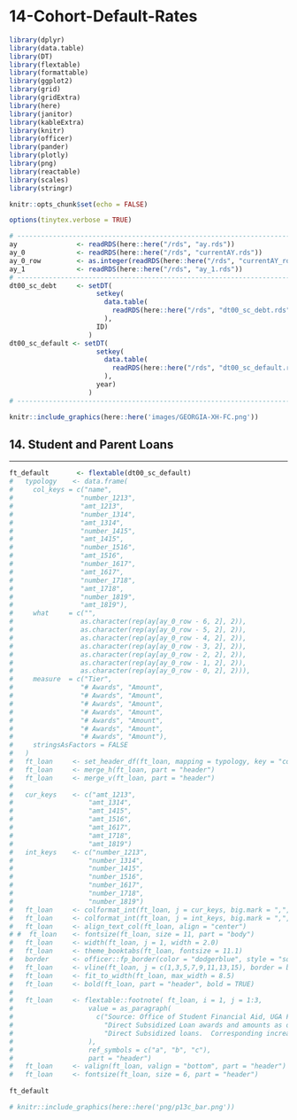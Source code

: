 # 14-Cohort-Default-Rates

```r
library(dplyr)
library(data.table)
library(DT)
library(flextable)
library(formattable)
library(ggplot2)
library(grid)
library(gridExtra)
library(here)
library(janitor)
library(kableExtra)
library(knitr)
library(officer)
library(pander)
library(plotly)
library(png)
library(reactable)
library(scales)
library(stringr)
```

```r
knitr::opts_chunk$set(echo = FALSE)
```

```r
options(tinytex.verbose = TRUE)
```

```r
# ------------------------------------------------------------------------------
ay               <- readRDS(here::here("/rds", "ay.rds"))
ay_0             <- readRDS(here::here("/rds", "currentAY.rds"))
ay_0_row         <- as.integer(readRDS(here::here("/rds", "currentAY_row.rds")))
ay_1             <- readRDS(here::here("/rds", "ay_1.rds"))
# ------------------------------------------------------------------------------
dt00_sc_debt     <- setDT(
                      setkey(
                        data.table(
                          readRDS(here::here("/rds", "dt00_sc_debt.rds"))
                        ), 
                      ID)
                    )
dt00_sc_default <- setDT(
                      setkey(
                        data.table(
                          readRDS(here::here("/rds", "dt00_sc_default.rds"))
                        ), 
                      year)
                    )
# ------------------------------------------------------------------------------
```

```r
knitr::include_graphics(here::here('images/GEORGIA-XH-FC.png'))
```

## 14. Student and Parent Loans
***

```r
ft_default       <- flextable(dt00_sc_default)
#   typology    <- data.frame(
#     col_keys = c("name",
#                 "number_1213",
#                 "amt_1213",
#                 "number_1314",
#                 "amt_1314",
#                 "number_1415",
#                 "amt_1415",
#                 "number_1516",
#                 "amt_1516",
#                 "number_1617",
#                 "amt_1617",
#                 "number_1718",
#                 "amt_1718",
#                 "number_1819",
#                 "amt_1819"),
#     what     = c("",
#                 as.character(rep(ay[ay_0_row - 6, 2], 2)),
#                 as.character(rep(ay[ay_0_row - 5, 2], 2)),
#                 as.character(rep(ay[ay_0_row - 4, 2], 2)),
#                 as.character(rep(ay[ay_0_row - 3, 2], 2)),
#                 as.character(rep(ay[ay_0_row - 2, 2], 2)),
#                 as.character(rep(ay[ay_0_row - 1, 2], 2)),
#                 as.character(rep(ay[ay_0_row - 0, 2], 2))),
#     measure  = c("Tier",
#                 "# Awards", "Amount",
#                 "# Awards", "Amount",
#                 "# Awards", "Amount",
#                 "# Awards", "Amount",
#                 "# Awards", "Amount",
#                 "# Awards", "Amount",
#                 "# Awards", "Amount"),
#     stringsAsFactors = FALSE                      
#   ) 
#   ft_loan     <- set_header_df(ft_loan, mapping = typology, key = "col_keys" )
#   ft_loan     <- merge_h(ft_loan, part = "header")
#   ft_loan     <- merge_v(ft_loan, part = "header")
# 
#   cur_keys    <- c("amt_1213",
#                   "amt_1314",
#                   "amt_1415",
#                   "amt_1516",
#                   "amt_1617",
#                   "amt_1718",
#                   "amt_1819")
#   int_keys    <- c("number_1213",
#                   "number_1314",
#                   "number_1415",
#                   "number_1516",
#                   "number_1617",
#                   "number_1718",
#                   "number_1819")
#   ft_loan     <- colformat_int(ft_loan, j = cur_keys, big.mark = ",", prefix = "$")
#   ft_loan     <- colformat_int(ft_loan, j = int_keys, big.mark = ",", prefix = "")
#   ft_loan     <- align_text_col(ft_loan, align = "center")
# #  ft_loan    <- fontsize(ft_loan, size = 11, part = "body")
#   ft_loan     <- width(ft_loan, j = 1, width = 2.0)
#   ft_loan     <- theme_booktabs(ft_loan, fontsize = 11.1)
#   border      <- officer::fp_border(color = "dodgerblue", style = "solid", width = 1)
#   ft_loan     <- vline(ft_loan, j = c(1,3,5,7,9,11,13,15), border = border, part = "body")
#   ft_loan     <- fit_to_width(ft_loan, max_width = 8.5)
#   ft_loan     <- bold(ft_loan, part = "header", bold = TRUE)
# 
#   ft_loan     <- flextable::footnote( ft_loan, i = 1, j = 1:3,
#                   value = as_paragraph(
#                     c("Source: Office of Student Financial Aid, UGA Factbook reported info. Numbers of awards by loan type do not reflect unduplicated recipients. Decreases in Federal",
#                       "Direct Subsidized Loan awards and amounts as of 2012-13 coincide with a change in Federal policy making Graduate  students ineligible for Federal",
#                       "Direct Subsidized loans.  Corresponding increase in Federal Direct Unsubsidized Loans as of 2012-13 also  coincides with this Federal policy change.")
#                   ),
#                   ref_symbols = c("a", "b", "c"),
#                   part = "header")  
#   ft_loan     <- valign(ft_loan, valign = "bottom", part = "header")
#   ft_loan     <- fontsize(ft_loan, size = 6, part = "header")
  
ft_default
```

```r
# knitr::include_graphics(here::here('png/p13c_bar.png'))
```

```{=openxml}
<w:p><w:r><w:br w:type="page"/></w:r></w:p>
```